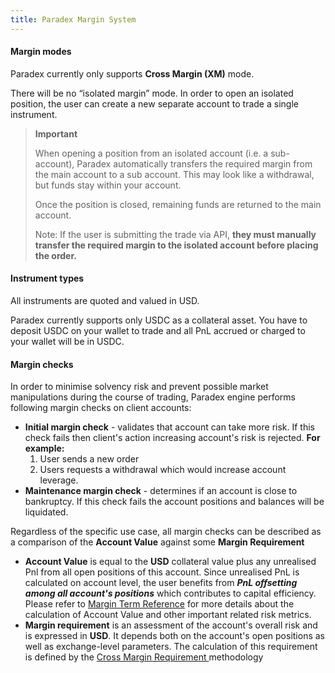 ```yaml
---
title: Paradex Margin System
---
```

#### Margin modes

Paradex currently only supports **Cross Margin (XM)** mode.

There will be no “isolated margin” mode. In order to open an isolated position, the user can create a new separate account to trade a single instrument.

> **Important**
>
> When opening a position from an isolated account (i.e. a sub-account), Paradex automatically transfers the required margin from the main account to a sub account. This may look like a withdrawal, but funds stay within your account.
>
> Once the position is closed, remaining funds are returned to the main account.
>
> Note: If the user is submitting the trade via API, **they must manually transfer the required margin to the isolated account before placing the order.**

#### Instrument types

All instruments are quoted and valued in USD.

Paradex currently supports only USDC as a collateral asset. You have to deposit USDC on your wallet to trade and all PnL accrued or charged to your wallet will be in USDC.

#### Margin checks

In order to minimise solvency risk and prevent possible market manipulations during the course of trading, Paradex engine performs following margin checks on client accounts:

* **Initial margin check** - validates that account can take more risk. If this check fails then client's action increasing account's risk is rejected. **For example:**
  1. User sends a new order
  2. Users requests a withdrawal which would increase account leverage.
* **Maintenance margin check** - determines if an account is close to bankruptcy. If this check fails the account positions and balances will be liquidated.

Regardless of the specific use case, all margin checks can be described as a comparison of the **Account Value** against some **Margin Requirement**

* **Account Value** is equal to the **USD** collateral value plus any unrealised Pnl from all open positions of this account. Since unrealised PnL is calculated on account level, the user benefits from _**PnL offsetting among all account's positions**_ which contributes to capital efficiency. Please refer to [Margin Term Reference](margin-term-reference) for more details about the calculation of Account Value and other important related risk metrics.
* **Margin requirement** is an assessment of the account's overall risk and is expressed in **USD**. It depends both on the account's open positions as well as exchange-level parameters. The calculation of this requirement is defined by the [Cross Margin Requirement ](cross-margin-requirement)methodology
